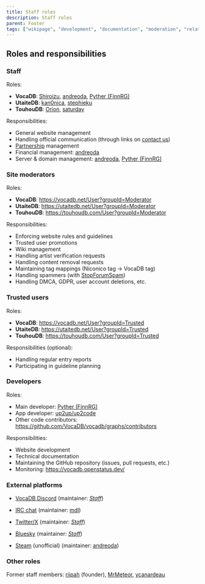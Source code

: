 ---
title: Staff roles
description: Staff roles
parent: Footer
tags: ["wikipage", "development", "documentation", "moderation", "related websites", "staff", "user", "vocadb", "touhoudb", "utaitedb", "admin"]
---

## Roles and responsibilities

### Staff

Roles:

- **VocaDB**: [Shiroizu](https://vocadb.net/Profile/Shiroizu), [andreoda](https://vocadb.net/Profile/andreoda), [Pyther (FinnRG)](https://vocadb.net/Profile/Pyther)
- **UtaiteDB**: [kan0nica](https://utaitedb.net/Profile/kan0nica), [stephieku](https://utaitedb.net/Profile/stephieku)
- **TouhouDB**: [Orion](https://touhoudb.com/Profile/Orion), [saturday](https://touhoudb.com/Profile/saturday)

Responsibilities:

- General website management
- Handling official communication (through links on [contact us](/docs/contact))
- [Partnership](/docs/vocadb-partner-websites) management
- Financial management: [andreoda](https://vocadb.net/Profile/andreoda)
- Server & domain management: [andreoda](https://vocadb.net/Profile/andreoda), [Pyther (FinnRG)](https://vocadb.net/Profile/Pyther)

### Site moderators

Roles:

- **VocaDB**: https://vocadb.net/User?groupId=Moderator
- **UtaiteDB**: https://utaitedb.net/User?groupId=Moderator
- **TouhouDB**: https://touhoudb.com/User?groupId=Moderator

Responsibilities:

- Enforcing website rules and guidelines
- Trusted user promotions
- Wiki management
- Handling artist verification requests
- Handling content removal requests
- Maintaining tag mappings (Niconico tag -> VocaDB tag)
- Handling spammers (with [StopForumSpam](https://www.stopforumspam.com/))
- Handling DMCA, GDPR, user account deletions, etc.

### Trusted users

Roles:

- **VocaDB**: https://vocadb.net/User?groupId=Trusted
- **UtaiteDB**: https://utaitedb.net/User?groupId=Trusted
- **TouhouDB**: https://touhoudb.com/User?groupId=Trusted

Responsibilities (optional):

- Handling regular entry reports
- Participating in guideline planning

### Developers

Roles:

- Main developer: [Pyther (FinnRG)](https://vocadb.net/Profile/Pyther)
- App developer: [up2up/up2code](https://vocadb.net/Profile/up2up)
- Other code contributors: https://github.com/VocaDB/vocadb/graphs/contributors

Responsibilities:

- Website development
- Technical documentation
- Maintaining the GitHub repository (issues, pull requests, etc.)
- Monitoring: https://vocadb.openstatus.dev/

### External platforms

- [VocaDB Discord](https://discord.com/invite/3bwXQNXKCz) (maintainer: [*Staff*](https://vocadb.net/User?disabledUsers=false&filter=&groupId=Admin&knowsLanguage=&onlyVerifiedArtists=false&page=1&pageSize=20&sort=RegisterDate))
- [IRC chat](https://vocadb.net/Home/Chat) (maintainer: [mdl](https://vocadb.net/profile/mdl))
- [Twitter/X](https://twitter.com/VocaDB) (maintainer: [*Staff*](https://vocadb.net/User?disabledUsers=false&filter=&groupId=Admin&knowsLanguage=&onlyVerifiedArtists=false&page=1&pageSize=20&sort=RegisterDate))
- [Bluesky](https://twitter.com/VocaDB) (maintainer: [*Staff*](https://vocadb.net/User?disabledUsers=false&filter=&groupId=Admin&knowsLanguage=&onlyVerifiedArtists=false&page=1&pageSize=20&sort=RegisterDate))

- [Steam](https://steamcommunity.com/groups/vocadb) (unofficial) (maintainer: [andreoda](https://vocadb.net/Profile/andreoda))

### Other roles

Former staff members: [riipah](https://vocadb.net/Profile/riipah) (founder), [MrMeteor](https://vocadb.net/Profile/MrMeteor), [ycanardeau](https://vocadb.net/Profile/ycanardeau)